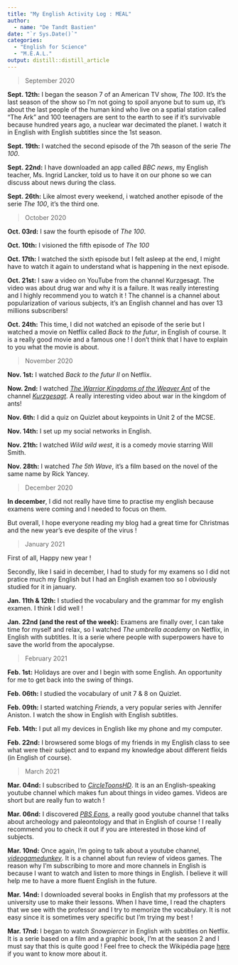 ```yaml
---
title: "My English Activity Log : MEAL"
author:
  - name: "De Tandt Bastien" 
date: "`r Sys.Date()`"
categories:
  - "English for Science"
  - "M.E.A.L."
output: distill::distill_article
---
```


> September 2020

**Sept. 12th:** I began the season 7 of an American TV show, *The 100*. It's the last season of the show so I'm not going to spoil anyone but to sum up, it's about the last people of the human kind who live on a spatial station called "The Ark" and 100 teenagers are sent to the earth to see if it's survivable because hundred years ago, a nuclear war decimated the planet.
I watch it in English with English subtitles since the 1st season. 

**Sept. 19th:** I watched the second episode of the 7th season of the serie *The 100*.

**Sept. 22nd:** I have downloaded an app called *BBC news*, my English teacher, Ms. Ingrid Lancker, told us to have it on our phone so we can discuss about news during the class.

**Sept. 26th:** Like almost every weekend, i watched another episode of the serie *The 100*, it's the third one. 

> October 2020

**Oct. 03rd:** I saw the fourth episode of *The 100*.

**Oct. 10th:** I visioned the fifth episode of *The 100*

**Oct. 17th:** I watched the sixth episode but I felt asleep at the end, I might have to watch it again to understand what is happening in the next episode.

**Oct. 21st:** I saw a video on YouTube from the channel Kurzgesagt. The video was about drug war and why it is a failure. It was really interesting and I highly recommend you to watch it ! The channel is a channel about popularization of various subjects, it’s an English channel and has over 13 millions subscribers!

**Oct. 24th:** This time, I did not watched an episode of the serie but I watched a movie on Netflix called *Back to the futur*, in English of course. It is a really good movie and a famous one ! I don't think that I have to explain to you what the movie is about.

> November 2020

**Nov. 1st:** I watched *Back to the futur II* on Netflix.

**Now. 2nd:** I watched [*The Warrior Kingdoms of the Weaver Ant*](https://www.youtube.com/watch?v=B3QTAgHlwEg&t=24s) of the channel [*Kurzgesagt*](https://www.youtube.com/c/inanutshell/videos). A really interesting video about war in the kingdom of ants!

**Nov. 6th:** I did a quiz on Quizlet about keypoints in Unit 2 of the MCSE.

**Nov. 14th:** I set up my social networks in English.

**Nov. 21th:** I watched *Wild wild west*, it is a comedy movie starring Will Smith.

**Nov. 28th:** I watched *The 5th Wave*, it's a film based on the novel of the same name by Rick Yancey.

> December 2020

**In december**, I did not really have time to practise my english because examens were coming and I needed to focus on them.

But overall, I hope everyone reading my blog had a great time for Christmas and the new year's eve despite of the virus !

> January 2021

First of all, Happy new year ! 

Secondly, like I said in december, I had to study for my examens so I did not pratice much my English but I had an English examen too so I obviously studied for it in january.

**Jan. 11th & 12th:** I studied the vocabulary and the grammar for my english examen. I think I did well !

**Jan. 22nd (and the rest of the week):** Examens are finally over, I can take time for myself and relax, so I watched *The umbrella academy* on Netflix, in English with subtitles. It is a serie where people with superpowers have to save the world from the apocalypse.

> February 2021

**Feb. 1st:** Holidays are over and I begin with some English. An opportunity for me to get back into the swing of things.

**Feb. 06th:** I studied the vocabulary of unit 7 & 8 on Quizlet.

**Feb. 09th:** I started watching *Friends*, a very popular series with Jennifer Aniston. I watch the show in English with English subtitles.

**Feb. 14th:** I put all my devices in English like my phone and my computer.

**Feb. 22nd:** I browsered some blogs of my friends in my English class to see what were their subject and to expand my knowledge about different fields (in English of course).

> March 2021

**Mar. 04nd:** I subscribed to [*CircleToonsHD*](https://www.youtube.com/user/CircleToonsHD/videos). It is an an English-speaking youtube channel which makes fun about things in video games. Videos are short but are really fun to watch !

**Mar. 06nd:** I discovered [*PBS Eons*](https://www.youtube.com/c/eons/videos), a really good youtube channel that talks about archeology and paleontology and that in English of course ! I really recommend you to check it out if you are interested in those kind of subjects.

**Mar. 10nd:** Once again, I'm going to talk about a youtube channel, [*videogamedunkey*](https://www.youtube.com/user/videogamedunkey/featured). It is a channel about fun review of videos games. The reason why I'm subscribing to more and more channels in English is because I want to watch and listen to more things in English. I believe it will help me to have a more fluent English in the future.

**Mar. 14nd:** I downloaded several books in English that my professors at the university use to make their lessons. When I have time, I read the chapters that we see with the professor and I try to memorize the vocabulary. It is not easy since it is sometimes very specific but I'm trying my best !

**Mar. 17nd:** I began to watch *Snowpiercer* in English with subtitles on Netflix. It is a serie based on a film and a graphic book, I'm at the season 2 and I must say that this is quite good ! Feel free to check the Wikipédia page [here](https://en.wikipedia.org/wiki/Snowpiercer_%28TV_series%29) if you want to know more about it.
